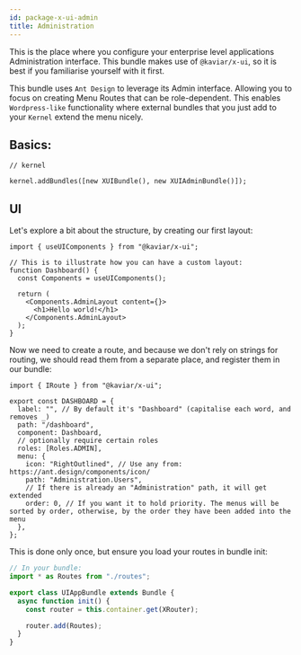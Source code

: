 ```yaml
---
id: package-x-ui-admin
title: Administration
---
```



<PackageHeader version="1.1.4" packageName="x-ui-admin"  />

This is the place where you configure your enterprise level applications Administration interface. This bundle makes use of `@kaviar/x-ui`, so it is best if you familiarise yourself with it first.

This bundle uses `Ant Design` to leverage its Admin interface. Allowing you to focus on creating Menu Routes that can be role-dependent. This enables `Wordpress-like` functionality where external bundles that you just add to your `Kernel` extend the menu nicely.

## Basics:

```tsx
// kernel

kernel.addBundles([new XUIBundle(), new XUIAdminBundle()]);
```

## UI

Let's explore a bit about the structure, by creating our first layout:

```tsx title="components/Layout.tsx"
import { useUIComponents } from "@kaviar/x-ui";

// This is to illustrate how you can have a custom layout:
function Dashboard() {
  const Components = useUIComponents();

  return (
    <Components.AdminLayout content={}>
      <h1>Hello world!</h1>
    </Components.AdminLayout>
  );
}
```

Now we need to create a route, and because we don't rely on strings for routing, we should read them from a separate place, and register them in our bundle:

```tsx title="routes.ts"
import { IRoute } from "@kaviar/x-ui";

export const DASHBOARD = {
  label: "", // By default it's "Dashboard" (capitalise each word, and removes _)
  path: "/dashboard",
  component: Dashboard,
  // optionally require certain roles
  roles: [Roles.ADMIN],
  menu: {
    icon: "RightOutlined", // Use any from: https://ant.design/components/icon/
    path: "Administration.Users",
    // If there is already an "Administration" path, it will get extended
    order: 0, // If you want it to hold priority. The menus will be sorted by order, otherwise, by the order they have been added into the menu
  },
};
```

This is done only once, but ensure you load your routes in bundle init:

```ts
// In your bundle:
import * as Routes from "./routes";

export class UIAppBundle extends Bundle {
  async function init() {
    const router = this.container.get(XRouter);

    router.add(Routes);
  }
}
```
